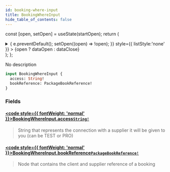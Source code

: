 ```yaml
---
id: booking-where-input
title: BookingWhereInput
hide_table_of_contents: false
---
```






const [open, setOpen] = useState(startOpen);
return (
<details {...(open ? { open: true } : {})} className="details" style={{ border:'none', boxShadow:'none', background:'var(--ifm-background-color)' }}>
<summary
onClick={(e) => {
e.preventDefault();
setOpen((open) => !open);
}}
style={{ listStyle:'none' }} >
{open ? dataOpen : dataClose}
</summary>
{open && children}
</details>
);
};

No description

```graphql
input BookingWhereInput {
  access: String!
  bookReference: PackageBookReference!
}
```

### Fields

#### [<code style={{ fontWeight: 'normal' }}>BookingWhereInput.<b>access</b></code>](#)<Bullet />[`String!`](/api/scalars/string) <Badge class="badge badge--secondary" text="non-null"/> <Badge class="badge badge--secondary" text="scalar"/>

> String that represents the connection with a supplier it will be given to you (can be TEST or PRO)

#### [<code style={{ fontWeight: 'normal' }}>BookingWhereInput.<b>bookReference</b></code>](#)<Bullet />[`PackageBookReference!`](/api/inputs/package-book-reference) <Badge class="badge badge--secondary" text="non-null"/> <Badge class="badge badge--secondary" text="input"/>

> Node that contains the client and supplier reference of a booking
